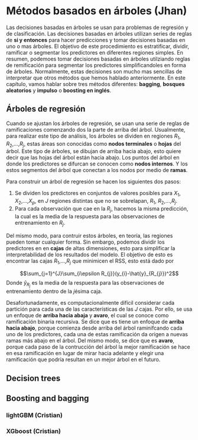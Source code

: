 # Métodos basados en árboles (Jhan)

Las decisiones basadas en árboles se usan para problemas de regresión y de clasificación. Las decisiones basadas en árboles utilizan series de reglas de **si y entonces** para hacer  predicciones y tomar decisiones basadas en uno o mas árboles. El objetivo de este procedimiento es estratificar, dividir, ramificar o segmentar los predictores en diferentes regiones simples. En resumen, podemoes tomar decisiones basadas en árboles utilziando reglas de remificación para segmentar los predictores simplificandoles en forma de árboles. Normalmente, estas decisiones son mucho mas sencillas de interpretar que otros métodos que hemos hablado anteriormente. En este capítulo, vamos hablar sobre tres métodos diferentes: **bagging**, **bosques aleatorios** y **impulso** o **boosting en inglés**. 

## Árboles de regresión

Cuando se ajustan los árboles de regresión, se usan una serie de reglas de ramificaciones comenzando dos la parte de arriba del árbol. Usualmente, para realizar este tipo de análisis, los árboles se dividen en regiones $R_{1}$, $R_{2}$,...,$R_{j}$, estas áreas son conocidas como **nodos terminales** o **hojas** del árbol. Este tipo de árboles, se dibujan de arriba hacia abajo, esto quiere decir que las hojas del árbol están hacia abajo. Los puntos del árbol en donde los predictores se difurcan se conocen como **nodos internos**. Y los estos segmentos del árbol que conectan a los nodos por medio de **ramas**.

Para construir un árbol de regresión se hacen los siguientes dos pasos:

1) Se dividen los predictores en conjuntos de valores posibles para $X_{1}$, $X_{2}$,...,$X_{p}$, en *J* regiones distintas que no se sobrelapan, $R_{1}$, $R_{2}$,...,$R_{j}$.
2) Para cada observación que cae en la $R_{j}$, hacemos la misma predicción, la cual es la media de la respuesta para las observaciones de entrenamiento en $R_{j}$.

Del mismo modo, para contruir estos árboles, en teoría, las regiones pueden tomar cualquier forma. Sin embargo, podemos dividir los predictores en en **cajas** de altas dimensiones, esto para simplificar la interpretabilidad de los resultados del modelo.  El objetivo de esto es encontrar las cajas $R_{1}$,...,$R_{j}$ que minimicen el RSS, esto está dado por

$$\sum_{j=1}^{J}\sum_{i\epsilon R_{j}}(y_{i}-\hat{y}_{R_{j}})^2$$
Donde $\hat{y}_{R_{j}}$ es la media de la respuesta para las observaciones de entrenamiento dentro de la *j*ésima caja.

Desafortunadamente, es computacionalmente difícil considerar cada partición para cada una de las características de las *J* cajas. Por ello, se usa un enfoque de **arriba hacia abaja** y **avaro**, el cual se conoce como ramificación binaria recursiva. Se dice que es tiene un enfoque de **arriba hacia abajo**, porque comienza desde arriba del árbol raminifcando cada uno de los predictores, cada una de estas ramificación da origen a nuevas ramas más abajo en el árbol. Del mismo modo, se dice que es **avaro**, porque cada paso de la contrucción del árbol la mejor ramificación se hace en esa ramificación en lugar de mirar hacia adelante y elegir una ramificación que podría resultan en un mejor árbol en el futuro.

## Decision trees
## Boosting and bagging

### lightGBM (Cristian)

### XGboost (Cristian)
